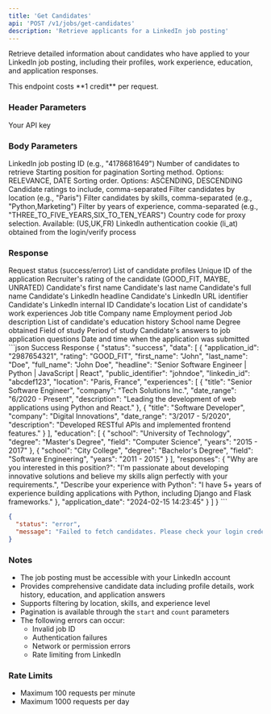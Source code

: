 ```yaml
---
title: 'Get Candidates'
api: 'POST /v1/jobs/get-candidates'
description: 'Retrieve applicants for a LinkedIn job posting'
---
```


Retrieve detailed information about candidates who have applied to your LinkedIn job posting, including their profiles, work experience, education, and application responses.

<Note>
  This endpoint costs **1 credit** per request.
</Note>

### Header Parameters

<ParamField header="x-api-key" type="string" required>
  Your API key
</ParamField>

### Body Parameters

<ParamField body="job_id" type="string" required>
  LinkedIn job posting ID (e.g., "4178681649")
</ParamField>

<ParamField body="count" type="string" default="10">
  Number of candidates to retrieve
</ParamField>

<ParamField body="start" type="string" default="0">
  Starting position for pagination
</ParamField>

<ParamField body="sortType" type="string" default="RELEVANCE">
  Sorting method. Options: RELEVANCE, DATE
</ParamField>

<ParamField body="sortOrder" type="string" default="DESCENDING">
  Sorting order. Options: ASCENDING, DESCENDING
</ParamField>

<ParamField body="ratings" type="string" default="GOOD_FIT,MAYBE,UNRATED">
  Candidate ratings to include, comma-separated
</ParamField>

<ParamField body="location" type="string">
  Filter candidates by location (e.g., "Paris")
</ParamField>

<ParamField body="skills" type="string">
  Filter candidates by skills, comma-separated (e.g., "Python,Marketing")
</ParamField>

<ParamField body="yearsOfExperience" type="string">
  Filter by years of experience, comma-separated (e.g., "THREE_TO_FIVE_YEARS,SIX_TO_TEN_YEARS")
</ParamField>

<ParamField body="country" type="string" default="FR">
  Country code for proxy selection. Available: (US,UK,FR)
</ParamField>

<ParamField body="login_cookie" type="string" required>
  LinkedIn authentication cookie (li_at) obtained from the login/verify process
</ParamField>

### Response

<ResponseField name="status" type="string">
  Request status (success/error)
</ResponseField>

<ResponseField name="data" type="array">
  List of candidate profiles
</ResponseField>

<ResponseField name="data[].application_id" type="string">
  Unique ID of the application
</ResponseField>

<ResponseField name="data[].rating" type="string">
  Recruiter's rating of the candidate (GOOD_FIT, MAYBE, UNRATED)
</ResponseField>

<ResponseField name="data[].first_name" type="string">
  Candidate's first name
</ResponseField>

<ResponseField name="data[].last_name" type="string">
  Candidate's last name
</ResponseField>

<ResponseField name="data[].full_name" type="string">
  Candidate's full name
</ResponseField>

<ResponseField name="data[].headline" type="string">
  Candidate's LinkedIn headline
</ResponseField>

<ResponseField name="data[].public_identifier" type="string">
  Candidate's LinkedIn URL identifier
</ResponseField>

<ResponseField name="data[].linkedin_id" type="string">
  Candidate's LinkedIn internal ID
</ResponseField>

<ResponseField name="data[].location" type="string">
  Candidate's location
</ResponseField>

<ResponseField name="data[].experiences" type="array">
  List of candidate's work experiences
</ResponseField>

<ResponseField name="data[].experiences[].title" type="string">
  Job title
</ResponseField>

<ResponseField name="data[].experiences[].company" type="string">
  Company name
</ResponseField>

<ResponseField name="data[].experiences[].date_range" type="string">
  Employment period
</ResponseField>

<ResponseField name="data[].experiences[].description" type="string">
  Job description
</ResponseField>

<ResponseField name="data[].education" type="array">
  List of candidate's education history
</ResponseField>

<ResponseField name="data[].education[].school" type="string">
  School name
</ResponseField>

<ResponseField name="data[].education[].degree" type="string">
  Degree obtained
</ResponseField>

<ResponseField name="data[].education[].field" type="string">
  Field of study
</ResponseField>

<ResponseField name="data[].education[].years" type="string">
  Period of study
</ResponseField>

<ResponseField name="data[].responses" type="object">
  Candidate's answers to job application questions
</ResponseField>

<ResponseField name="data[].application_date" type="string">
  Date and time when the application was submitted
</ResponseField>

<ResponseExample>
```json Success Response
{
  "status": "success",
  "data": [
    {
      "application_id": "2987654321",
      "rating": "GOOD_FIT",
      "first_name": "John",
      "last_name": "Doe",
      "full_name": "John Doe",
      "headline": "Senior Software Engineer | Python | JavaScript | React",
      "public_identifier": "johndoe",
      "linkedin_id": "abcdef123",
      "location": "Paris, France",
      "experiences": [
        {
          "title": "Senior Software Engineer",
          "company": "Tech Solutions Inc.",
          "date_range": "6/2020 - Present",
          "description": "Leading the development of web applications using Python and React."
        },
        {
          "title": "Software Developer",
          "company": "Digital Innovations",
          "date_range": "3/2017 - 5/2020",
          "description": "Developed RESTful APIs and implemented frontend features."
        }
      ],
      "education": [
        {
          "school": "University of Technology",
          "degree": "Master's Degree",
          "field": "Computer Science",
          "years": "2015 - 2017"
        },
        {
          "school": "City College",
          "degree": "Bachelor's Degree",
          "field": "Software Engineering",
          "years": "2011 - 2015"
        }
      ],
      "responses": {
        "Why are you interested in this position?": "I'm passionate about developing innovative solutions and believe my skills align perfectly with your requirements.",
        "Describe your experience with Python": "I have 5+ years of experience building applications with Python, including Django and Flask frameworks."
      },
      "application_date": "2024-02-15 14:23:45"
    }
  ]
}
```

```json Error Response
{
  "status": "error",
  "message": "Failed to fetch candidates. Please check your login credentials or job ID."
}
```
</ResponseExample>

### Notes
- The job posting must be accessible with your LinkedIn account
- Provides comprehensive candidate data including profile details, work history, education, and application answers
- Supports filtering by location, skills, and experience level
- Pagination is available through the `start` and `count` parameters
- The following errors can occur:
  - Invalid job ID
  - Authentication failures
  - Network or permission errors
  - Rate limiting from LinkedIn

### Rate Limits
- Maximum 100 requests per minute
- Maximum 1000 requests per day